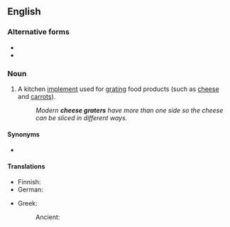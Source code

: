 {{also|cheesegrater}}
==English==

===Alternative forms===
* {{l|en|cheesegrater}}
* {{l|en|cheese-grater}}

===Noun===
{{en-noun}}

# A kitchen [[implement]] used for [[grating]] food products (such as [[cheese]] and [[carrots]]).
#: ''Modern '''cheese graters''' have more than one side so the cheese can be sliced in different ways.''

====Synonyms====
* {{l|en|grater}}

====Translations====
{{trans-top|kitchen implement used for grating food products such as cheese}}
* Finnish: {{t|fi|juustoraastin}}
* German: {{t|de|Käsereibe|f}}
{{trans-mid}}
* Greek:
*: Ancient: {{t|grc|τυρόκνηστις|f}}
{{trans-bottom}}